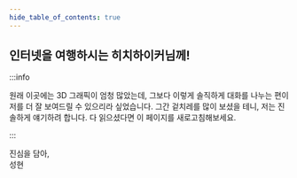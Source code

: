 ```yaml
---
hide_table_of_contents: true
---
```



## 인터넷을 여행하시는 히치하이커님께!

:::info

원래 이곳에는 3D 그래픽이 엄청 많았는데, 그보다 이렇게 솔직하게 대화를 나누는 편이 저를 더 잘 보여드릴 수 있으리라 싶었습니다. 그간 겉치레를 많이 보셨을 테니, 저는 진솔하게 얘기하려 합니다. 다 읽으셨다면 이 페이지를 새로고침해보세요.

:::

<KoreanRandomParagraphs />

진심을 담아,  
성현
